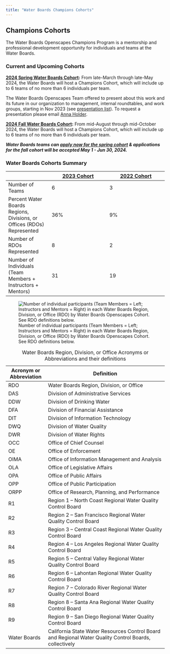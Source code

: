 ```yaml
---
title: "Water Boards Champions Cohorts"
---
```


## Champions Cohorts

The Water Boards Openscapes Champions Program is a mentorship and professional development opportunity for individuals and teams at the Water Boards.

### Current and Upcoming Cohorts

[**2024 Spring Water Boards Cohort**](https://cawaterboarddatacenter.github.io/swrcb-openscapes/cohorts/swrcb_2024S.html)**:** From late-March through late-May 2024, the Water Boards will host a Champions Cohort, which will include up to 6 teams of no more than 6 individuals per team.

The Water Boards Openscapes Team offered to present about this work and its future in our organization to management, internal roundtables, and work groups, starting in Nov 2023 (see [presentation list](https://github.com/CAWaterBoardDataCenter/swrcb-openscapes/issues/15)). To request a presentation please email [Anna Holder](mailto:anna.holder@waterboards.ca.gov).

[**2024 Fall Water Boards Cohort**](https://cawaterboarddatacenter.github.io/swrcb-openscapes/cohorts/swrcb_2024F.html)**:** From mid-August through mid-October 2024, the Water Boards will host a Champions Cohort, which will include up to 6 teams of no more than 6 individuals per team.

***Water Boards teams can [apply now for the spring cohort]{.underline} & applications for the fall cohort will be accepted May 1 - Jun 30, 2024.***

### Water Boards Cohorts Summary

|                                                                        | [2023 Cohort](https://cawaterboarddatacenter.github.io/swrcb-openscapes/cohorts/swrcb_2023.html) | [2022 Cohort](https://cawaterboarddatacenter.github.io/swrcb-openscapes/cohorts/swrcb_2022.html) |
|--------------------|--------------------------|--------------------------|
| Number of Teams                                                        | 6                                                                                                | 3                                                                                                |
| Percent Water Boards Regions, Divisions, or Offices (RDOs) Represented | 36%                                                                                              | 9%                                                                                               |
| Number of RDOs Represented                                             | 8                                                                                                | 2                                                                                                |
| Number of Individuals (Team Members + Instructors + Mentors)           | 31                                                                                               | 19                                                                                               |

![Number of individual participants (Team Members = Left; Instructors and Mentors = Right) in each Water Boards Region, Division, or Office (RDO) by Water Boards Openscapes Cohort. See RDO definitions below.](images/annual-rdo.png)

| Acronym or Abbreviation | Definition                                                                                             |
|------------------|------------------------------------------------------|
| RDO                     | Water Boards Region, Division, or Office                                                               |
| DAS                     | Division of Administrative Services                                                                    |
| DDW                     | Division of Drinking Water                                                                             |
| DFA                     | Division of Financial Assistance                                                                       |
| DIT                     | Division of Information Technology                                                                     |
| DWQ                     | Division of Water Quality                                                                              |
| DWR                     | Division of Water Rights                                                                               |
| OCC                     | Office of Chief Counsel                                                                                |
| OE                      | Office of Enforcement                                                                                  |
| OIMA                    | Office of Information Management and Analysis                                                          |
| OLA                     | Office of Legislative Affairs                                                                          |
| OPA                     | Office of Public Affairs                                                                               |
| OPP                     | Office of Public Participation                                                                         |
| ORPP                    | Office of Research, Planning, and Performance                                                          |
| R1                      | Region 1 -- North Coast Regional Water Quality Control Board                                           |
| R2                      | Region 2 -- San Francisco Regional Water Quality Control Board                                         |
| R3                      | Region 3 -- Central Coast Regional Water Quality Control Board                                         |
| R4                      | Region 4 -- Los Angeles Regional Water Quality Control Board                                           |
| R5                      | Region 5 -- Central Valley Regional Water Quality Control Board                                        |
| R6                      | Region 6 -- Lahontan Regional Water Quality Control Board                                              |
| R7                      | Region 7 -- Colorado River Regional Water Quality Control Board                                        |
| R8                      | Region 8 -- Santa Ana Regional Water Quality Control Board                                             |
| R9                      | Region 9 -- San Diego Regional Water Quality Control Board                                             |
| Water Boards            | California State Water Resources Control Board and Regional Water Quality Control Boards, collectively |

: Water Boards Region, Division, or Office Acronyms or Abbreviations and their definitions
